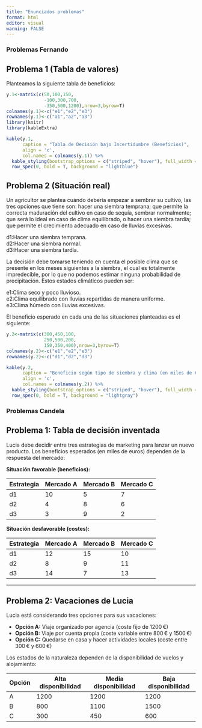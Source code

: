 ```yaml
---
title: "Enunciados problemas"
format: html
editor: visual
warning: FALSE
---
```


### Problemas Fernando
## Problema 1 (Tabla de valores)

Planteamos la siguiente tabla de beneficios:

```r
y.1<-matrix(c(50,100,150,
              -100,300,700,
              -350,500,1200),nrow=3,byrow=T)
colnames(y.1)<-c("e1","e2","e3")
rownames(y.1)<-c("a1","a2","a3")
library(knitr)
library(kableExtra)

kable(y.1, 
      caption = "Tabla de Decisión bajo Incertidumbre (Beneficios)", 
      align = 'c', 
      col.names = colnames(y.1)) %>%
  kable_styling(bootstrap_options = c("striped", "hover"), full_width = F) %>%
  row_spec(0, bold = T, background = "lightblue")
```

## Problema 2 (Situación real)

Un agricultor se plantea cuándo debería empezar a sembrar su cultivo, las tres opciones que tiene son: hacer una siembra temprana; que permite la correcta maduración del cultivo en caso de sequía, sembrar normalmente; que será lo ideal en caso de clima equilibrado, o hacer una siembra tardía; que permite el crecimiento adecuado en caso de lluvias excesivas.

d1:Hacer una siembra temprana.\
d2:Hacer una siembra normal.\
d3:Hacer una siembra tardía.

La decisión debe tomarse teniendo en cuenta el posible clima que se presente en los meses siguientes a la siembra, el cual es totalmente impredecible, por lo que no podemos estimar ninguna probabilidad de precipitación. Estos estados climáticos pueden ser:

e1:Clima seco y poco lluvioso.\
e2:Clima equilibrado con lluvias repartidas de manera uniforme.\
e3:Clima húmedo con lluvias excesivas.

El beneficio esperado en cada una de las situaciones planteadas es el siguiente:

```r
y.2<-matrix(c(300,450,100,
              250,500,200,
              150,350,400),nrow=3,byrow=T)
colnames(y.2)<-c("e1","e2","e3")
rownames(y.2)<-c("d1","d2","d3")

kable(y.2, 
      caption = "Beneficio según tipo de siembra y clima (en miles de €)", 
      align = 'c', 
      col.names = colnames(y.2)) %>%
  kable_styling(bootstrap_options = c("striped", "hover"), full_width = F) %>%
  row_spec(0, bold = T, background = "lightgray")
```

### Problemas Candela
## Problema 1: Tabla de decisión inventada

Lucia debe decidir entre tres estrategias de marketing para lanzar un nuevo producto. Los beneficios esperados (en miles de euros) dependen de la respuesta del mercado:

**Situación favorable (beneficios):**

| Estrategia | Mercado A | Mercado B | Mercado C |
|------------|-----------|-----------|-----------|
| d1         | 10        | 5         | 7         |
| d2         | 4         | 8         | 6         |
| d3         | 3         | 9         | 2         |

**Situación desfavorable (costes):**

| Estrategia | Mercado A | Mercado B | Mercado C |
|------------|-----------|-----------|-----------|
| d1         | 12        | 15        | 10        |
| d2         | 8         | 9         | 11        |
| d3         | 14        | 7         | 13        |

---

## Problema 2: Vacaciones de Lucia

Lucia está considerando tres opciones para sus vacaciones:

- **Opción A:** Viaje organizado por agencia (coste fijo de 1200 €)
- **Opción B:** Viaje por cuenta propia (coste variable entre 800 € y 1500 €)
- **Opción C:** Quedarse en casa y hacer actividades locales (coste entre 300 € y 600 €)

Los estados de la naturaleza dependen de la disponibilidad de vuelos y alojamiento:

| Opción | Alta disponibilidad | Media disponibilidad | Baja disponibilidad |
|--------|---------------------|----------------------|---------------------|
| A      | 1200                | 1200                 | 1200                |
| B      | 800                 | 1100                 | 1500                |
| C      | 300                 | 450                  | 600                 |

